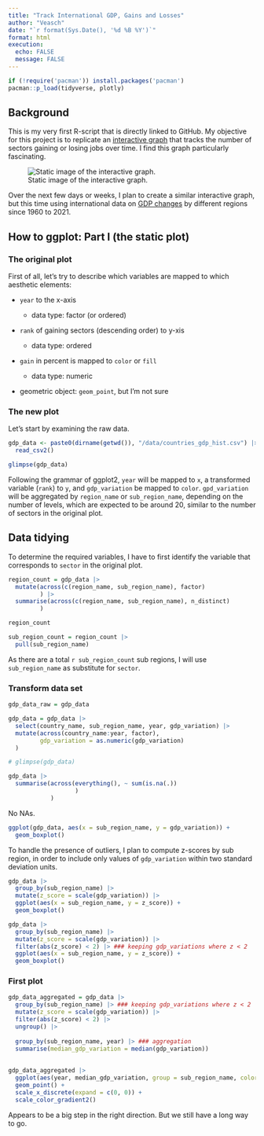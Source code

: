```yaml
---
title: "Track International GDP, Gains and Losses"
author: "Veasch"
date: "`r format(Sys.Date(), '%d %B %Y')`"
format: html
execution:
  echo: FALSE
  message: FALSE
---
```


```r
if (!require('pacman')) install.packages('pacman')
pacman::p_load(tidyverse, plotly)
```

## Background

This is my very first R-script that is directly linked to GitHub. My objective for this project is to replicate an [interactive graph](https://www.fusioncharts.com/demos/datastories/jobs-gain-and-loss/) that tracks the number of sectors gaining or losing jobs over time. I find this graph particularly fascinating.

![Static image of the interactive graph.](images/img_gdp.png){fig-align="center"}

Over the next few days or weeks, I plan to create a similar interactive graph, but this time using international data on [GDP changes](https://www.kaggle.com/datasets/fredericksalazar/pib-gdp-global-by-countries-since-1960-to-2021?resource=download) by different regions since 1960 to 2021.

## How to ggplot: Part I (the static plot)

### The original plot

First of all, let's try to describe which variables are mapped to which aesthetic elements:

-   `year` to the x-axis

    -   data type: factor (or ordered)

-   `rank` of gaining sectors (descending order) to y-xis

    -   data type: ordered

-   `gain` in percent is mapped to `color` or `fill`

    -   data type: numeric

-   geometric object: `geom_point`, but I'm not sure

### The new plot

Let's start by examining the raw data.

```r
gdp_data <- paste0(dirname(getwd()), "/data/countries_gdp_hist.csv") |> 
  read_csv2()

glimpse(gdp_data)
```

Following the grammar of ggplot2, `year` will be mapped to `x`, a transformed variable (`rank`) to `y`, and `gdp_variation` be mapped to `color`. `gpd_variation` will be aggregated by `region_name` or `sub_region_name`, depending on the number of levels, which are expected to be around 20, similar to the number of sectors in the original plot.

## Data tidying

To determine the required variables, I have to first identify the variable that corresponds to `sector` in the original plot.

```r
region_count = gdp_data |> 
  mutate(across(c(region_name, sub_region_name), factor)
         ) |> 
  summarise(across(c(region_name, sub_region_name), n_distinct)
         )

region_count

sub_region_count = region_count |> 
  pull(sub_region_name)
```

As there are a total `r sub_region_count` sub regions, I will use `sub_region_name` as substitute for `sector`.

### Transform data set

```r
gdp_data_raw = gdp_data

gdp_data = gdp_data |> 
  select(country_name, sub_region_name, year, gdp_variation) |> 
  mutate(across(country_name:year, factor),
         gdp_variation = as.numeric(gdp_variation)
  )

# glimpse(gdp_data)

gdp_data |> 
  summarise(across(everything(), ~ sum(is.na(.))
                   )
            )
```

No NAs.

```r
ggplot(gdp_data, aes(x = sub_region_name, y = gdp_variation)) +
  geom_boxplot()
```

To handle the presence of outliers, I plan to compute z-scores by sub region, in order to include only values of `gdp_variation` within two standard deviation units.

```r
gdp_data |> 
  group_by(sub_region_name) |> 
  mutate(z_score = scale(gdp_variation)) |> 
  ggplot(aes(x = sub_region_name, y = z_score)) +
  geom_boxplot()

gdp_data |> 
  group_by(sub_region_name) |> 
  mutate(z_score = scale(gdp_variation)) |> 
  filter(abs(z_score) < 2) |> ### keeping gdp_variations where z < 2
  ggplot(aes(x = sub_region_name, y = z_score)) +
  geom_boxplot()
```

### First plot

```r
gdp_data_aggregated = gdp_data |> 
  group_by(sub_region_name) |> ### keeping gdp_variations where z < 2
  mutate(z_score = scale(gdp_variation)) |> 
  filter(abs(z_score) < 2) |> 
  ungroup() |> 
  
  group_by(sub_region_name, year) |> ### aggregation
  summarise(median_gdp_variation = median(gdp_variation))
  
  
gdp_data_aggregated |> 
  ggplot(aes(year, median_gdp_variation, group = sub_region_name, color = median_gdp_variation)) +
  geom_point() +
  scale_x_discrete(expand = c(0, 0)) +
  scale_color_gradient2()
```

Appears to be a big step in the right direction. But we still have a long way to go.
